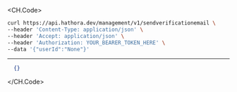 
<CH.Code>
```bash Example Request
curl https://api.hathora.dev/management/v1/sendverificationemail \
--header 'Content-Type: application/json' \
--header 'Accept: application/json' \
--header 'Authorization: YOUR_BEARER_TOKEN_HERE' \
--data '{"userId":"None"}'
```
---

```json Example Response
  {}
```
</CH.Code>
